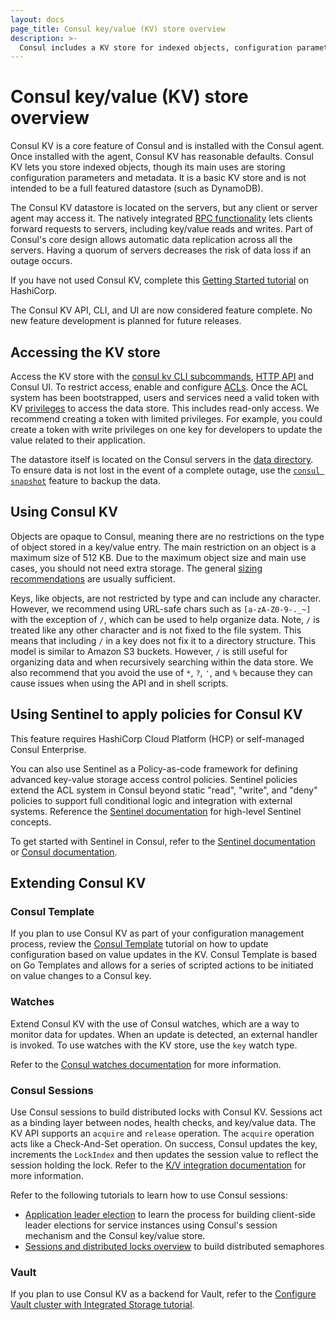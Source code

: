 ```yaml
---
layout: docs
page_title: Consul key/value (KV) store overview
description: >-
  Consul includes a KV store for indexed objects, configuration parameters, and metadata that you can use to dynamically configure apps. Learn about accessing and using the KV store to extend Consul's functionality through watches, sessions, and Consul Template.
---
```


# Consul key/value (KV) store overview

Consul KV is a core feature of Consul and is installed with the Consul agent.
Once installed with the agent, Consul KV has reasonable defaults. Consul KV
lets you store indexed objects, though its main uses are storing
configuration parameters and metadata. It is a basic KV store and is not
intended to be a full featured datastore (such as DynamoDB).

The Consul KV datastore is located on the servers, but any client or server
agent may access it. The natively integrated [RPC
functionality](/consul/docs/architecture/control-plane) lets clients
forward requests to servers, including key/value reads and writes. Part of
Consul's core design allows automatic data replication across all the
servers. Having a quorum of servers decreases the risk of data loss if an
outage occurs.

If you have not used Consul KV, complete this [Getting Started
tutorial](/consul/tutorials/interactive/get-started-key-value-store?utm_source=docs)
on HashiCorp.

<Note>
The Consul KV API, CLI, and UI are now considered feature complete. No new feature development is planned for future releases.
</Note>

## Accessing the KV store

Access the KV store with the [consul kv CLI subcommands](/consul/commands/kv),
[HTTP API](/consul/api-docs/kv) and Consul UI. To restrict access, enable and
configure [ACLs](/consul/docs/secure/acl). Once the ACL system has been
bootstrapped, users and services need a valid token with KV
[privileges](/consul/docs/secure/acl/rule#key-value-rules) to access the data
store. This includes read-only access. We recommend creating a token with
limited privileges. For example, you could create a token with write privileges
on one key for developers to update the value related to their application.

The datastore itself is located on the Consul servers in the [data directory](/consul/docs/architecture/backend). To ensure data is not lost in the event of a complete outage, use the [`consul snapshot`](/consul/commands/snapshot/restore) feature to backup the data.

## Using Consul KV

Objects are opaque to Consul, meaning there are no restrictions on the type of
object stored in a key/value entry. The main restriction on an object is a
maximum size of 512 KB. Due to the maximum object size and main use cases, you should
not need extra storage. The general [sizing
recommendations](/consul/docs/reference/agent#kv_max_value_size) are usually
sufficient.

Keys, like objects, are not restricted by type and can include any character.
However, we recommend using URL-safe chars such as `[a-zA-Z0-9-._~]` with the
exception of `/`, which can be used to help organize data. Note, `/` is
treated like any other character and is not fixed to the file system. This means
that including `/` in a key does not fix it to a directory structure. This model is
similar to Amazon S3 buckets. However, `/` is still useful for organizing data
and when recursively searching within the data store. We also recommend that you
avoid the use of `*`, `?`, `'`, and `%` because they can cause issues when using
the API and in shell scripts.

## Using Sentinel to apply policies for Consul KV

<EnterpriseAlert>This feature requires HashiCorp Cloud Platform (HCP) or self-managed Consul Enterprise.</EnterpriseAlert>

You can also use Sentinel as a Policy-as-code framework for defining advanced key-value storage access control policies. Sentinel policies extend the ACL system in Consul beyond static "read", "write", and "deny" policies to support full conditional logic and integration with external systems. Reference the [Sentinel documentation](https://docs.hashicorp.com/sentinel/concepts) for high-level Sentinel concepts.

To get started with Sentinel in Consul, refer to the [Sentinel documentation](https://docs.hashicorp.com/sentinel/consul) or [Consul documentation](/consul/docs/secure/acl/sentinel).

## Extending Consul KV

### Consul Template

If you plan to use Consul KV as part of your configuration management process, review the [Consul Template](/consul/tutorials/developer-configuration/consul-template?utm_source=docs) tutorial on how to update configuration based on value updates in the KV. Consul Template is based on Go Templates and allows for a series of scripted actions to be initiated on value changes to a Consul key.

### Watches

Extend Consul KV with the use of Consul watches,
which are a way to monitor data for updates. When an update is detected, an
external handler is invoked. To use watches with the KV store, use the
`key` watch type.

Refer to the [Consul watches documentation](/consul/docs/automate/watch) for more information.

### Consul Sessions

Use Consul sessions to build distributed locks with Consul KV. Sessions act as a
binding layer between nodes, health checks, and key/value data. The KV API
supports an `acquire` and `release` operation. The `acquire` operation acts like
a Check-And-Set operation. On success, Consul updates the key, increments the
`LockIndex` and then updates the session value to reflect the session holding
the lock. Refer to the [K/V integration
documentation](/consul/docs/automate/session#k-v-integration) for more
information.

Refer to the following tutorials to learn how to use Consul sessions:

- [Application leader
   election](/consul/tutorials/developer-configuration/application-leader-elections)
   to learn the process for building client-side leader elections for service
   instances using Consul's session mechanism and the Consul key/value store.
- [Sessions and distributed locks
   overview](/consul/tutorials/developer-configuration/distributed-semaphore) to build distributed semaphores

### Vault

If you plan to use Consul KV as a backend for Vault, refer to the [Configure
Vault cluster with Integrated Storage
tutorial](/vault/tutorials/day-one-consul/ha-with-consul?utm_source=docs).
